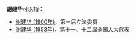 '''谢建华'''可以指：
* [[谢建华_(1900年)|谢建华 (1900年)]]，第一届立法委员
* [[谢建华_(1953年)|谢建华 (1953年)]]，第十一、十二届全国人大代表

{{disambig}}